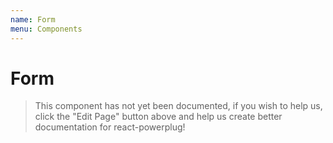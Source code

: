 ```yaml
---
name: Form
menu: Components
---
```


# Form

> This component has not yet been documented, if you wish to help us, click the "Edit Page"
> button above and help us create better documentation for react-powerplug!